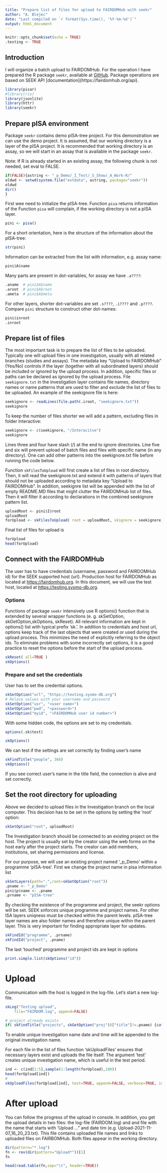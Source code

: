 ```yaml
---
title: "Prepare list of files for upload to FAIRDOMHub with seekr"
author: "A. Blejec"
date: "Last compiled on `r format(Sys.time(), '%Y-%m-%d')`"
output: html_document
---
```


```r
knitr::opts_chunk$set(echo = TRUE)
.testing <- TRUE
```


## Introduction

I will organize a batch upload to FAIRDOMHub. For the operation I have prepared the R package `seekr`, available at [GitHub](https://github.com/NIB-SI/seekr). Package operations are based on SEEK API [documentation]{https://fairdomhub.org/api}.

```r
library(pisar)
#library(rio)
library(jsonlite)
library(httr)
library(seekr)
```


## Prepare pISA environment

Package `seekr` contains demo pISA-tree project. For this demonstration we can use the demo project. It is assumed, that our working directory is a layer of the pISA project. It is recommended that working directory is an assay, so we will start in an assay that is available in the package `seekr`.

Note: If R is already started in an existing assay, the following chunk is not needed, set eval to FALSE.

```r
if(FALSE){astring <- "_p_Demo/_I_Test/_S_Show/_A_Work-R/"
oldwd <- setwd(system.file("extdata", astring, package="seekr"))
oldwd
dir()
}
```



First wee need to initialize the pISA-tree. Function `pisa` returns information of the Function `pisa` will complain, if the working directory is not a pISA layer.

```r
pini <- pisa()
```

For a short orientation, here is the structure of the information about the pISA-tree:

```r
str(pini)
```

Information can be extracted from the list with information, e.g. assay name:
```r
pini$A$name
```

Many parts are present in dot-variables, for assay we have `.a????`:

```r
.aname  # pini$A$name
.aroot  # pini$A$root
.ameta  # pini$A$meta
```

For other layers, shorter dot-variables are set `.s????`, `.i????` and `.p????`. Compare `pini` structure to construct other dot-names:
```r
pini$inroot
.inroot
```

## Prepare list of files

The most important task is to prepare the list of files to be uploaded. Typically one will upload files in one investigation, usually with all related branches (studies and assays). The metadata key "Upload to FAIRDOMHub" (Yes/No) controls if the layer (together with all subordinated layers) should be included or ignored by the upload process. In addition,  specific files or paths can be declared as ignored by the upload process.
File `seekignore.txt` in the investigation layer contains file names, directory names or name patterns that are used to filter and exclude the list of files to be uploaded. An example of the seekignore file is here:

```r
seekignore <- readLines(file.path(.iroot, "seekignore.txt"))
seekignore
```

To keep the number of files shorter we will add a pattern, excluding files in folder Interactive:

```r
seekignore <- c(seekignore, "/Interacitve")
seekignore
```


Lines three and four have slash (/) at the end to ignore directories. Line five and six will prevent upload of batch files and files with specific name (in any directory). One can add other patterns into the seekignore.txt file before running the code below.

Function `skFilesToUpload` will first create a list of files in root directory. Then, it will read the seekignore.txt and extend it with patterns of layers that should not be uploaded according to metadata key "Upload to FAIRDOMHub".
In addition, seekignre list will be appended with the list of empty README.MD files that might clutter the FAIRDOMHub list of files.
Then it will filter it according to declarations in the combined seekignore pattern list.


```r
uploadRoot <- pini$I$root
uploadRoot
forUpload <- skFilesToUpload( root = uploadRoot, skignore = seekignore)
```

Final list of files for upload is

```r
forUpload
head(forUpload)
```

## Connect with the FAIRDOMHub

The user has to have credentials (username, password and FAIRDOMHub id) for the SEEK supported host (url). Production host for FAIRDOMHub as located at <https://fairdomhub.org>. In this document, we will use the test host, located at <https://testing.sysmo-db.org>.

### Options

Functions of package `seekr` intensively use R options() function that is extended by several wrapper functions (e. g. skSetOption, skGetOption,skOptions, skReset). All relevant information are kept in options() list with typical prefix 'sk.'. In addition to credentials and host url, options keep track of the last objects that were created or used during the upload process. This minimizes the need of explicitly referring to the object ids. To eliminate problems with some incorrectly set options, it is a good practice to reset the options before the start of the upload process.

```r
skReset( all=TRUE )
skOptions()
```

### Prepare and set the credentials

User has to set the credential options.

```r
skSetOption("url", "https://testing.sysmo-db.org")
# Relace values with your username and password
skSetOption("usr", "<user name>")
skSetOption("pwd", "<password>")
skSetOption("myid", "<FAIRDOMHub user id number>")
```

With some hidden code, the options are set to my credentials.

```r
options(.sk$test)
```
```r
skOptions()
```

We can test if the settings are set correctly by finding user's name

```r
skFindTitle("people", 368)
skOptions()
```

If you see correct user's name in the title field, the connection is alive and set correctly.

## Set the root directory for uploading

Above we decided to upload files in the Investigation branch on the local computer. This decision has to be set in the options by setting the 'root' option:

```r
skSetOption("root", uploadRoot)
```

The Investigation branch should be connected to an existing project on the host. The project is usually set by the creator using the web forms on the host early after the project starts. The creator can add members, institutions, set sharing permissions and license.

For our purpose, we will use an existing project named '\_p_Demo' within a programme 'pISA-tree'. First we change the project name in pisa information list
```r
skSetLayers(path=".",root=skGetOption("root"))
.pname <- "_p_Demo"
pini$p$name <- .pname
.prname <- "pISA-tree"
```

By checking the existence of the programme and project, the seekr options will be set. SEEK snforces unique programme and project names. For other ISA layers uniqness must be checked within the parent levels. pISA-tree layer names are also folder names and therefore unique within the parent layer. This is very important for finding appropriate layer for updates. 

```r
skFindId("programme", .prname)
skFindId("project", .pname)
```
The last 'touched' programme and project ids are kept in options
```r
print.simple.list(skOptions("id"))
```

# Upload

Communication with the host is logged in the log-file. Let's start a new log-file.

```r
skLog("Testing upload", 
    file="FAIRDOM.log", append=FALSE)
```

```r
# project already exists
if( skFindTitle("projects", skGetOption("proj"))["title"]!=.pname) {cat("Wrong project name or id. Create project", layers[1],"\n")} else {cat("Project exists:", .pname, "\n")}
```


To enable unique investigation name date and time will be appended to the original investigation name.

For each file in the list of files function 'skUploadFiles' ensures that necessary layers exist and uploads the file itself. The argument 'test' creates unique investigation name, which is useful in the test period.

```r
ind <- c(ind[1:5],sample(1:length(forUpload),100))
head(forUpload[ind])
#
skUploadFiles(forUpload[ind], test=TRUE, append=FALSE, verbose=TRUE, invname="_I_01_LabTrials-test")
```

# After upload

You can follow the progress of the upload in console. In addition, you get the upload details in two files: the log-file (FAIRDOM.log) and and file with the name that starts with 'Upload ..." and date tim (e.g. Upload-2021-11-07_16_20_23.txt). This file contains uploaded file names and links to uploaded files on FAIRBOMHub. Both files appear in the working directory.

```r
dir(pattern="*.log")
fn <- rev(dir(pattern="Upload*"))[1]
fn
```

```r
head(read.table(fn,sep="\t", header=TRUE))
```

```r

```

